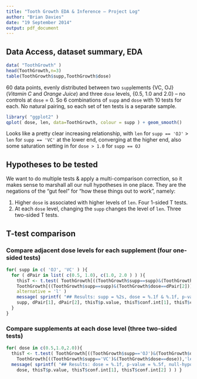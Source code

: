 ```yaml
---
title: "Tooth Growth EDA & Inference — Project Log"
author: "Brian Davies"
date: "19 September 2014"
output: pdf_document
---
```


## Data Access, dataset summary, EDA

```r
data( "ToothGrowth" )
head(ToothGrowth,n=3)
table(ToothGrowth$supp,ToothGrowth$dose)
```
60 data points, evenly distributed between two `supp`lements
{VC, OJ} (_Vitamin C_ and _Orange Juice_) and three `dose` levels,
{0.5, 1.0 and 2.0} -- no controls at `dose` = 0. So
6 combinations of `supp` and `dose` with 10 tests for each. No
natural pairing, so each set of ten
tests is a separate sample.

```r
library( "ggplot2" )
qplot( dose, len, data=ToothGrowth, colour = supp ) + geom_smooth()
```

Looks like a pretty clear increasing relationship, with `len` for `supp == 'OJ'` > `len`
for `supp == 'VC'` at the lower end, converging at the higher end, also some
saturation setting in for `dose > 1.0` for `supp == OJ`

## Hypotheses to be tested

We want to do multiple tests & apply a multi-comparison
correction, so it makes sense to marshall all our null
hypotheses in one place. They are the negations of the "gut feel"
for "how these things out to work", namely:

(1) Higher `dose` is associated with
higher levels of `len`. Four 1-sided T tests.
(2) At each `dose` level, changing the `supp` changes the
level of `len`. Three two-sided T tests.

## T-test comparison

### Compare adjacent dose levels for each supplement (four one-sided tests)

```r
for( supp in c( 'OJ', 'VC' ) ){
  for ( dPair in list( c(0.5, 1.0), c(1.0, 2.0 ) ) ){
    thisT <- t.test( ToothGrowth[((ToothGrowth$supp==supp)&(ToothGrowth$dose==dPair[1])),'len'],
    ToothGrowth[((ToothGrowth$supp==supp)&(ToothGrowth$dose==dPair[2])),'len'],
    alternative = 'l' )
    message( sprintf( "## Results: supp = %2s, dose = %.1f & %.1f, p-value = %.5f, null-hypothesis CI = (%.2f, %.2f)",
    supp, dPair[1], dPair[2], thisT$p.value, thisT$conf.int[1], thisT$conf.int[2] ) )
  }
}
```

### Compare supplements at each dose level (three two-sided tests)

```r
for( dose in c(0.5,1.0,2.0)){
  thisT <- t.test( ToothGrowth[((ToothGrowth$supp=='OJ')&(ToothGrowth$dose==dose)),'len'],
    ToothGrowth[((ToothGrowth$supp=='VC')&(ToothGrowth$dose==dose)),'len'])
  message( sprintf( "## Results: dose = %.1f, p-value = %.5f, null-hypothesis CI = (%.2f, %.2f)",
    dose, thisT$p.value, thisT$conf.int[1], thisT$conf.int[2] ) ) }
```
